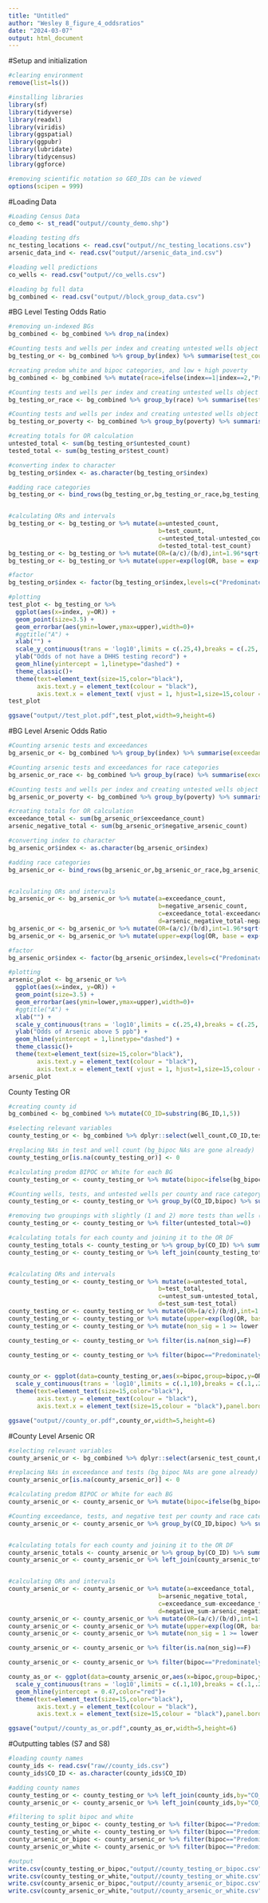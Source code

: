 ---
title: "Untitled"
author: "Wesley 8_figure_4_oddsratios"
date: "2024-03-07"
output: html_document
---



#Setup and initialization
```{r setup}
#clearing environment
remove(list=ls())

#installing libraries 
library(sf)
library(tidyverse)
library(readxl)
library(viridis)
library(ggspatial)
library(ggpubr)
library(lubridate)
library(tidycensus)
library(ggforce)

#removing scientific notation so GEO_IDs can be viewed
options(scipen = 999)
```
#Loading Data 
```{r}
#Loading Census Data
co_demo <- st_read("output//county_demo.shp")

#loading testing dfs
nc_testing_locations <- read.csv("output//nc_testing_locations.csv")
arsenic_data_ind <- read.csv("output//arsenic_data_ind.csv")

#loading well predictions
co_wells <- read.csv("output//co_wells.csv")

#loading bg full data
bg_combined <- read.csv("output//block_group_data.csv")
```

#BG Level Testing Odds Ratio
```{r}
#removing un-indexed BGs
bg_combined <- bg_combined %>% drop_na(index)

#Counting tests and wells per index and creating untested wells object
bg_testing_or <- bg_combined %>% group_by(index) %>% summarise(test_count=sum(test_count,na.rm=TRUE),well_count=sum(well_count,na.rm=TRUE)) %>% mutate(untested_count=well_count-test_count)

#creating predom white and bipoc categories, and low + high poverty
bg_combined <- bg_combined %>% mutate(race=ifelse(index==1|index==2,"Predominately White","Predominately BIPOC")) %>% mutate(poverty=ifelse(index==1|index==3,"Low-Poverty","Higher-Poverty"))

#Counting tests and wells per index and creating untested wells object for race categories
bg_testing_or_race <- bg_combined %>% group_by(race) %>% summarise(test_count=sum(test_count,na.rm=TRUE),well_count=sum(well_count,na.rm=TRUE)) %>% mutate(untested_count=well_count-test_count) %>% rename(index=race) %>% filter(index=="Predominately BIPOC")

#Counting tests and wells per index and creating untested wells object for race categories
bg_testing_or_poverty <- bg_combined %>% group_by(poverty) %>% summarise(test_count=sum(test_count,na.rm=TRUE),well_count=sum(well_count,na.rm=TRUE)) %>% mutate(untested_count=well_count-test_count) %>% rename(index=poverty) %>% filter(index=="Higher-Poverty")

#creating totals for OR calculation
untested_total <- sum(bg_testing_or$untested_count)
tested_total <- sum(bg_testing_or$test_count)

#converting index to character
bg_testing_or$index <- as.character(bg_testing_or$index)

#adding race categories
bg_testing_or <- bind_rows(bg_testing_or,bg_testing_or_race,bg_testing_or_poverty)


#calculating ORs and intervals
bg_testing_or <- bg_testing_or %>% mutate(a=untested_count,
                                          b=test_count,
                                          c=untested_total-untested_count,
                                          d=tested_total-test_count)
bg_testing_or <- bg_testing_or %>% mutate(OR=(a/c)/(b/d),int=1.96*sqrt(1/a+1/b+1/c+1/d))
bg_testing_or <- bg_testing_or %>% mutate(upper=exp(log(OR, base = exp(1))+int),lower=exp(log(OR, base = exp(1))-int))

#factor
bg_testing_or$index <- factor(bg_testing_or$index,levels=c("Predominately BIPOC","Higher-Poverty","4","3","2","1"))

#plotting
test_plot <- bg_testing_or %>%
  ggplot(aes(x=index, y=OR)) + 
  geom_point(size=3.5) +
  geom_errorbar(aes(ymin=lower,ymax=upper),width=0)+
  #ggtitle("A") +
  xlab("") +
  scale_y_continuous(trans = 'log10',limits = c(.25,4),breaks = c(.25,.5,1,2,4))+
  ylab("Odds of not have a DHHS testing record") +
  geom_hline(yintercept = 1,linetype="dashed") +
  theme_classic()+
  theme(text=element_text(size=15,color="black"),
        axis.text.y = element_text(colour = "black"),
        axis.text.x = element_text( vjust = 1, hjust=1,size=15,colour = "black"),panel.border = element_rect(color = "black",fill = NA, size = 1))
test_plot

ggsave("output//test_plot.pdf",test_plot,width=9,height=6)
```

#BG Level Arsenic Odds Ratio
```{r}
#Counting arsenic tests and exceedances
bg_arsenic_or <- bg_combined %>% group_by(index) %>% summarise(exceedance_count=sum(arsenic_exceedance_5ppb,na.rm=TRUE),arsenic_test_count=sum(arsenic_test_count,na.rm=TRUE)) %>%  mutate(negative_arsenic_count=arsenic_test_count-exceedance_count)

#Counting arsenic tests and exceedances for race categories
bg_arsenic_or_race <- bg_combined %>% group_by(race) %>% summarise(exceedance_count=sum(arsenic_exceedance_5ppb,na.rm=TRUE),arsenic_test_count=sum(arsenic_test_count,na.rm=TRUE)) %>% mutate(negative_arsenic_count=arsenic_test_count-exceedance_count) %>% rename(index=race) %>% filter(index=="Predominately BIPOC")

#Counting tests and wells per index and creating untested wells object for race categories
bg_arsenic_or_poverty <- bg_combined %>% group_by(poverty) %>% summarise(exceedance_count=sum(arsenic_exceedance_5ppb,na.rm=TRUE),arsenic_test_count=sum(arsenic_test_count,na.rm=TRUE)) %>% mutate(negative_arsenic_count=arsenic_test_count-exceedance_count) %>% rename(index=poverty) %>% filter(index=="Higher-Poverty")

#creating totals for OR calculation
exceedance_total <- sum(bg_arsenic_or$exceedance_count)
arsenic_negative_total <- sum(bg_arsenic_or$negative_arsenic_count)

#converting index to character
bg_arsenic_or$index <- as.character(bg_arsenic_or$index)

#adding race categories
bg_arsenic_or <- bind_rows(bg_arsenic_or,bg_arsenic_or_race,bg_arsenic_or_poverty)


#calculating ORs and intervals
bg_arsenic_or <- bg_arsenic_or %>% mutate(a=exceedance_count,
                                          b=negative_arsenic_count,
                                          c=exceedance_total-exceedance_count,
                                          d=arsenic_negative_total-negative_arsenic_count)
bg_arsenic_or <- bg_arsenic_or %>% mutate(OR=(a/c)/(b/d),int=1.96*sqrt(1/a+1/b+1/c+1/d))
bg_arsenic_or <- bg_arsenic_or %>% mutate(upper=exp(log(OR, base = exp(1))+int),lower=exp(log(OR, base = exp(1))-int))

#factor
bg_arsenic_or$index <- factor(bg_arsenic_or$index,levels=c("Predominately BIPOC","Higher-Poverty","1","2","3","4"))

#plotting
arsenic_plot <- bg_arsenic_or %>%
  ggplot(aes(x=index, y=OR)) + 
  geom_point(size=3.5) +
  geom_errorbar(aes(ymin=lower,ymax=upper),width=0)+
  #ggtitle("A") +
  xlab("") +
  scale_y_continuous(trans = 'log10',limits = c(.25,4),breaks = c(.25,.5,1,2,4))+
  ylab("Odds of Arsenic above 5 ppb") +
  geom_hline(yintercept = 1,linetype="dashed") +
  theme_classic()+
  theme(text=element_text(size=15,color="black"),
        axis.text.y = element_text(colour = "black"),
        axis.text.x = element_text( vjust = 1, hjust=1,size=15,colour = "black"),panel.border = element_rect(color = "black",fill = NA, size = 1))
arsenic_plot
```
County Testing OR
```{r}
#creating county id
bg_combined <- bg_combined %>% mutate(CO_ID=substring(BG_ID,1,5))

#selecting relevant variables
county_testing_or <- bg_combined %>% dplyr::select(well_count,CO_ID,test_count,bg_bipoc)

#replacing NAs in test and well count (bg_bipoc NAs are gone already)
county_testing_or[is.na(county_testing_or)] <- 0

#calculating predom BIPOC or White for each BG
county_testing_or <- county_testing_or %>% mutate(bipoc=ifelse(bg_bipoc>=50,"Predominately BIPOC","Predominately White")) %>% dplyr::select(-bg_bipoc)

#Counting wells, tests, and untested wells per county and race category
county_testing_or <- county_testing_or %>% group_by(CO_ID,bipoc) %>% summarize(well_total=sum(well_count),test_total=sum(test_count)) %>% mutate(untested_total=well_total-test_total)

#removing two groupings with slightly (1 and 2) more tests than wells (epa prediction error)
county_testing_or <- county_testing_or %>% filter(untested_total>=0)

#calculating totals for each county and joining it to the OR DF
county_testing_totals <- county_testing_or %>% group_by(CO_ID) %>% summarise(test_sum=sum(test_total),untest_sum=sum(untested_total))
county_testing_or <- county_testing_or %>% left_join(county_testing_totals,by="CO_ID")


#calculating ORs and intervals
county_testing_or <- county_testing_or %>% mutate(a=untested_total,
                                          b=test_total,
                                          c=untest_sum-untested_total,
                                          d=test_sum-test_total)
county_testing_or <- county_testing_or %>% mutate(OR=(a/c)/(b/d),int=1.96*sqrt(1/a+1/b+1/c+1/d))
county_testing_or <- county_testing_or %>% mutate(upper=exp(log(OR, base = exp(1))+int),lower=exp(log(OR, base = exp(1))-int))
county_testing_or <- county_testing_or %>% mutate(non_sig = 1 >= lower & 1 <= upper)

county_testing_or <- county_testing_or %>% filter(is.na(non_sig)==F)

county_testing_or <- county_testing_or %>% filter(bipoc=="Predominately BIPOC")


county_or <- ggplot(data=county_testing_or,aes(x=bipoc,group=bipoc,y=OR)) + scale_color_manual(values=c("red","grey")) + geom_sina(aes(color=non_sig),size=3.5) + 
  scale_y_continuous(trans = 'log10',limits = c(.1,10),breaks = c(.1,.2,1,5,10))+ theme_classic() + xlab("BIPOC count based on 50% threshold") + ylab("Odds of not have a DHHS testing record")+ geom_hline(yintercept = 1,linetype="dashed") +
  theme(text=element_text(size=15,color="black"),
        axis.text.y = element_text(colour = "black"),
        axis.text.x = element_text(size=15,colour = "black"),panel.border = element_rect(color = "black",fill = NA, size = 1))

ggsave("output//county_or.pdf",county_or,width=5,height=6)
```
#County Level Arsenic OR
```{r}
#selecting relevant variables
county_arsenic_or <- bg_combined %>% dplyr::select(arsenic_test_count,CO_ID,arsenic_exceedance_5ppb,bg_bipoc)

#replacing NAs in exceedance and tests (bg_bipoc NAs are gone already)
county_arsenic_or[is.na(county_arsenic_or)] <- 0

#calculating predom BIPOC or White for each BG
county_arsenic_or <- county_arsenic_or %>% mutate(bipoc=ifelse(bg_bipoc>=50,"Predominately BIPOC","Predominately White")) %>% dplyr::select(-bg_bipoc)

#Counting exceedance, tests, and negative test per county and race category
county_arsenic_or <- county_arsenic_or %>% group_by(CO_ID,bipoc) %>% summarize(arsenic_test_total=sum(arsenic_test_count),exceedance_total=sum(arsenic_exceedance_5ppb)) %>% mutate(arsenic_negative_total=arsenic_test_total-exceedance_total)


#calculating totals for each county and joining it to the OR DF
county_arsenic_totals <- county_arsenic_or %>% group_by(CO_ID) %>% summarise(exceedance_sum=sum(exceedance_total),negative_sum=sum(arsenic_negative_total))
county_arsenic_or <- county_arsenic_or %>% left_join(county_arsenic_totals,by="CO_ID")


#calculating ORs and intervals
county_arsenic_or <- county_arsenic_or %>% mutate(a=exceedance_total,
                                          b=arsenic_negative_total,
                                          c=exceedance_sum-exceedance_total,
                                          d=negative_sum-arsenic_negative_total)
county_arsenic_or <- county_arsenic_or %>% mutate(OR=(a/c)/(b/d),int=1.96*sqrt(1/a+1/b+1/c+1/d))
county_arsenic_or <- county_arsenic_or %>% mutate(upper=exp(log(OR, base = exp(1))+int),lower=exp(log(OR, base = exp(1))-int))
county_arsenic_or <- county_arsenic_or %>% mutate(non_sig = 1 >= lower & 1 <= upper)

county_arsenic_or <- county_arsenic_or %>% filter(is.na(non_sig)==F)

county_arsenic_or <- county_arsenic_or %>% filter(bipoc=="Predominately BIPOC")

county_as_or <- ggplot(data=county_arsenic_or,aes(x=bipoc,group=bipoc,y=OR)) + scale_color_manual(values=c("red","grey")) + geom_sina(aes(color=non_sig),size=3.5) +
  scale_y_continuous(trans = 'log10',limits = c(.1,10),breaks = c(.1,.2,1,5,10)) + theme_classic() + ylab("Odds of well water having measurable arsenic") + xlab("BIPOC count based on 50% threshold") + geom_hline(yintercept = 1,linetype="dashed") +
  geom_hline(yintercept = 0.47,color="red")+
  theme(text=element_text(size=15,color="black"),
        axis.text.y = element_text(colour = "black"),
        axis.text.x = element_text(size=15,colour = "black"),panel.border = element_rect(color = "black",fill = NA, size = 1))

ggsave("output//county_as_or.pdf",county_as_or,width=5,height=6)
```

#Outputting tables (S7 and S8)
```{r}
#loading county names
county_ids <- read.csv("raw//county_ids.csv")
county_ids$CO_ID <- as.character(county_ids$CO_ID)

#adding county names
county_testing_or <- county_testing_or %>% left_join(county_ids,by="CO_ID")
county_arsenic_or <- county_arsenic_or %>% left_join(county_ids,by="CO_ID")

#filtering to split bipoc and white
county_testing_or_bipoc <- county_testing_or %>% filter(bipoc=="Predominately BIPOC")
county_testing_or_white <- county_testing_or %>% filter(bipoc=="Predominately White")
county_arsenic_or_bipoc <- county_arsenic_or %>% filter(bipoc=="Predominately BIPOC")
county_arsenic_or_white <- county_arsenic_or %>% filter(bipoc=="Predominately White")

#output
write.csv(county_testing_or_bipoc,"output//county_testing_or_bipoc.csv")
write.csv(county_testing_or_white,"output//county_testing_or_white.csv")
write.csv(county_arsenic_or_bipoc,"output//county_arsenic_or_bipoc.csv")
write.csv(county_arsenic_or_white,"output//county_arsenic_or_white.csv")
```

